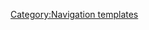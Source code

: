 {{Navbox
|title=Mosaic framework ([[VLC HowTo/Make a mosaic|How-To]])
|group1=Modules
|list1={{docmod|mosaic}} ({{docmod|mosaic-bridge}} &bull; {{docmod|bridge-in}} &bull; {{docmod|bridge-out}}) &bull; {{docmod|alphamask}} &bull; {{docmod|bluescreen}}
}}<noinclude>

[[Category:Navigation templates]]
</noinclude>